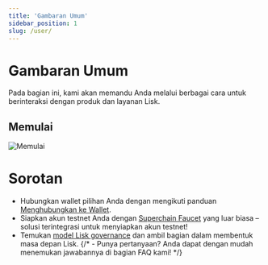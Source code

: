 ```yaml
---
title: 'Gambaran Umum'
sidebar_position: 1
slug: /user/
---
```


# Gambaran Umum

Pada bagian ini, kami akan memandu Anda melalui berbagai cara untuk berinteraksi dengan produk dan layanan Lisk.
<span className="overview-span">
    <h2>Memulai</h2>
    <img src="/img/bannerwhite.svg" alt="Memulai" className="overview-img" /> 
</span>

# Sorotan

- Hubungkan wallet pilihan Anda dengan mengikuti panduan [Menghubungkan ke Wallet](/user/connecting-to-a-wallet).
- Siapkan akun testnet Anda dengan [Superchain Faucet](https://console.optimism.io/faucet) yang luar biasa – solusi terintegrasi untuk menyiapkan akun testnet!
- Temukan [model Lisk governance](/governance/overview) dan ambil bagian dalam membentuk masa depan Lisk.
{/* - Punya pertanyaan? Anda dapat dengan mudah menemukan jawabannya di bagian FAQ kami! */}
